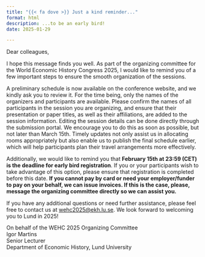 ```yaml
---
title: "{{< fa dove >}} Just a kind reminder..."
format: html
description: ...to be an early bird!
date: 2025-01-29

---
```


Dear colleagues,

I hope this message finds you well. As part of the organizing committee for the World Economic History Congress 2025, I would like to remind you of a few important steps to ensure the smooth organization of the sessions.

A preliminary schedule is now available on the conference website, and we kindly ask you to review it. For the time being, only the names of the organizers and participants are available. Please confirm the names of all participants in the session you are organizing, and ensure that their presentation or paper titles, as well as their affiliations, are added to the session information. Editing the session details can be done directly through the submission portal. We encourage you to do this as soon as possible, but not later than March 15th. Timely updates not only assist us in allocating rooms appropriately but also enable us to publish the final schedule earlier, which will help participants plan their travel arrangements more effectively.

Additionally, we would like to remind you that **February 15th at 23:59 (CET) is the deadline for early bird registration**. If you or your participants wish to take advantage of this option, please ensure that registration is completed before this date. **If you cannot pay by card or need your employer/funder to pay on your behalf, we can issue invoices. If this is the case, please, message the organizing committee directly so we can assist you.**

If you have any additional questions or need further assistance, please feel free to contact us at [wehc2025@ekh.lu.se](mailto:wehc2025@ekh.lu.se). We look forward to welcoming you to Lund in 2025!

<div style="line-height:1.2;">
On behalf of the WEHC 2025 Organizing Committee<br>
Igor Martins<br>
Senior Lecturer<br>
Department of Economic History, Lund University
</div>

